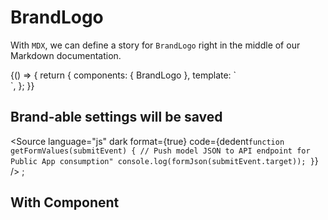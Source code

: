 <!-- BrandLogo.stories.mdx -->


<Meta
  title="Components/BrandLogo"
  component={BrandLogo}
/>

# BrandLogo

With `MDX`, we can define a story for `BrandLogo` right in the middle of our Markdown documentation.

<Props of={BrandLogo} />

<Canvas>
  <Story name="all BrandLogos">
    {() => {
      return {
        components: { BrandLogo },
        template: `
          <div>
        <v-form>
          <BrandLogo />
        </v-form>
  </div>`,
      };
    }}
  </Story>
</Canvas>

## Brand-able settings will be saved

<Source
  language="js"
  dark
  format={true}
  code={dedent`
function getFormValues(submitEvent) {
  // Push model JSON to API endpoint for Public App consumption"
  console.log(formJson(submitEvent.target));
}
`}
/>
;

## With Component

<Source id="mdx-brandlogo--all-brand-logos" />
